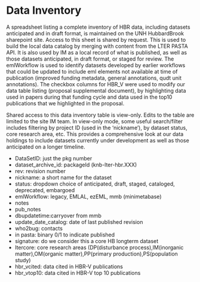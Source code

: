 # Data Inventory

A spreadsheet listing a complete inventory of HBR data, including datasets anticipated and in draft format, is maintained
on the UNH HubbardBrook sharepoint site. Access to this sheet is shared by request. This is used to build the local data catalog by
merging with content from the LTER PASTA API. It is also used by IM as a local record of what is published, as well
as those datasets anticipated, in draft format, or staged for review. The emlWorkflow is used to identify datasets developed by earlier workflows that could be
updated to include eml elements not available at time of publication (improved funding metadata, general annotations, qudt unit annotations).
The checkbox columns for HBR_V were used to modify our data table listing (proposal supplemental document), by highlighting data used in papers during that funding cycle and data used in the top10 publications that we highlighted in the proposal.

Shared access to this data inventory table is view-only. Edits to the table are limited to the site IM team. In view-only mode, some useful search/filter includes filtering by project ID (used in the 'nickname'), by dataset status, core research area, etc. This provides a comprehensive look at our data holdings to include datasets currently under development as well as those anticipated on a longer timeline.

- DataSetID: just the pkg number
- dataset_archive_id: packageId (knb-lter-hbr.XXX)
- rev: revision number
- nickname: a short name for the dataset	
- status: dropdown choice of anticipated, draft, staged, cataloged, deprecated, embargoed
- emlWorkflow: legacy, EMLAL, ezEML, mmb (minimetabase)
- notes	
- pub_notes	
- dbupdatetime:carryover from mmb	
- update_date_catalog: date of last published revision	
- who2bug: contacts	
- in pasta: binary 0/1 to indicate published	
- signature: do we consider this a core HB longterm dataset
- ltercore: core research areas (DP(disturbance process),IM(inorganic matter),OM(organic matter),PP(primary production),PS(population study)	
- hbr_vcited: data cited in HBR-V publications	
- hbr_vtop10: data cited in HBR-V top 10 publications